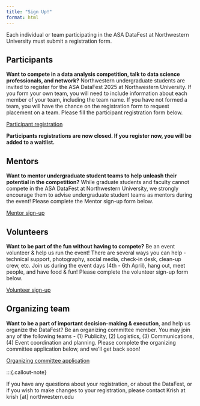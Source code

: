 ```yaml
---
title: "Sign Up!"
format: html
---
```


Each individual or team participating in the ASA DataFest at Northwestern University must submit a registration form. 

## Participants

**Want to compete in a data analysis competition, talk to data science professionals, and network?** Northwestern undergraduate students are invited to register for the ASA DataFest 2025 at Northwestern University. If you form your own team, you will need to include information about each member of your team, including the team name. If you have not formed a team, you will have the chance on the registration form to request placement on a team. Please fill the participant registration form below.

[Participant registration](https://northwestern.az1.qualtrics.com/jfe/form/SV_0x3GxnET498xTw2)

:::{.callout-note}

**Participants registrations are now closed. If you register now, you will be added to a waitlist.**

:::
## Mentors

**Want to mentor undergraduate student teams to help unleash their potential in the competition?** While graduate students and faculty cannot compete in the ASA DataFest at Northwestern University, we strongly encourage them to advise undergraduate student teams as mentors during the event! Please complete the Mentor sign-up form below.

[Mentor sign-up](https://northwestern.az1.qualtrics.com/jfe/form/SV_6lh1FXP16IpgC9w)

## Volunteers

**Want to be part of the fun without having to compete?** Be an event volunteer & help us run the event! There are several ways you can help - technical support, photography, social media, check-in desk, clean-up crew, etc. Join us during the event days (4th - 6th April), hang out, meet people, and have food & fun! Please complete the volunteer sign-up form below.

[Volunteer sign-up](https://northwestern.az1.qualtrics.com/jfe/form/SV_81CwqLJy1Wd0Ggu)

## Organizing team

**Want to be a part of important decision-making & execution**, and help us organize the DataFest? Be an organizing committee member. You may join any of the following teams - (1) Publicity, (2) Logistics, (3) Communications, (4) Event coordination and planning. Please complete the organizing committee application below, and we'll get back soon!

[Organizing committee application](https://northwestern.az1.qualtrics.com/jfe/form/SV_eIFfz6RHcVllXmK )

:::{.callout-note}

If you have any questions about your registration, or about the DataFest, or if you wish to make changes to your registration, please contact Krish at krish [at] northwestern.edu
